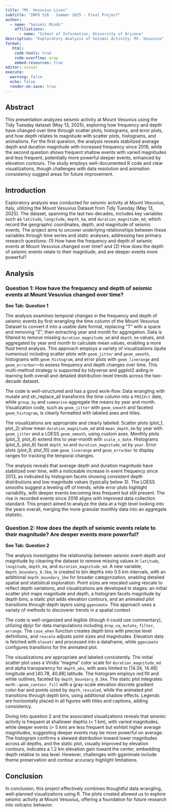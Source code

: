 ```yaml
---
title: "Mt. Vesuvius Lives"
subtitle: "INFO 526 - Summer 2025 - Final Project"
author: 
  - name: "Seismic Minds"
    affiliations:
      - name: "School of Information, University of Arizona"
description: "Exploratory Analysis of Seismic Activity: Mt. Vesuvius"
format:
   html:
    code-tools: true
    code-overflow: wrap
    embed-resources: true
editor: visual
execute:
  warning: false
  echo: false
  render-on-save: true
---
```


## Abstract

This presentation analyzes seismic activity at Mount Vesuvius using the Tidy Tuesday dataset (May 13, 2025), exploring how frequency and depth have changed over time through scatter plots, histograms, and error plots, and how depth relates to magnitude with scatter plots, histograms, and animations. For the first question, the analysis reveals stabilized average depth and duration magnitude with increased frequency since 2016, while the second question shows frequent shallow events with varied magnitudes and less frequent, potentially more powerful deeper events, enhanced by elevation contours. The study employs well-documented R code and clear visualizations, though challenges with data resolution and animation consistency suggest areas for future improvement.

## Introduction

Exploratory analysis was conducted for seismic activity at Mount Vesuvius, Italy, utilizing the Mount Vesuvius Dataset from Tidy Tuesday (May 13, 2025). The dataset, spanning the last two decades, includes key variables such as `latitude`, `longitude`, `depth_km`, and `duration_magnitude_md`, which record the geographic coordinates, depth, and magnitude of seismic events. The project aims to uncover underlying relationships between these variables through time series and static analyses, addressing two primary research questions: (1) How have the frequency and depth of seismic events at Mount Vesuvius changed over time? and (2) How does the depth of seismic events relate to their magnitude, and are deeper events more powerful?

## Analysis

### Question 1: How have the frequency and depth of seismic events at Mount Vesuvius changed over time?

**See Tab: Question 1**

The analysis examines temporal changes in the frequency and depth of seismic events by first wrangling the time column of the Mount Vesuvius Dataset to convert it into a usable date format, replacing "T" with a space and removing "Z", then extracting year and month for aggregation. Data is filtered to remove missing `duration_magnitude_md` and `depth_km` values, and aggregated by year and month to calculate mean values, enabling a more fluid trend analysis. This approach employs a variety of visualizations (quite numerous) including scatter plots with `geom_jitter` and `geom_smooth`, histograms with `geom_histogram`, and error plots with `geom_linerange` and `geom_errorbar`—to assess frequency and depth changes over time. This multi-method strategy is supported by tidyverse and ggplot2 aiding in learning both overall and detailed distribution-level trends across the two-decade dataset.

The code is well-structured and has a good work-flow. Data wrangling with mutate and str_replace_all transforms the time column into a `POSIXct` date, while `group_by` and `summarise` aggregate the means by year and month. Visualization code, such as `geom_jitter` with `geom_smooth` and faceted `geom_histogram`, is clearly formatted with labeled axes and titles.

The visualizations are appropriate and clearly labeled. Scatter plots (plot_1, plot_2) show mean `duration_magnitude_md` and `mean_depth_km` by year with `geom_jitter` and a LOESS `geom_smooth`, using custom axes. Monthly plots (plot_3, plot_4) extend this to year-month with `scale_x_date`. Histograms (plot_5, plot_6) facet `depth_km` and `duration_magnitude_md` by `year`. Error plots (plot_9, plot_10) use `geom_linerange` and `geom_errorbar` to display ranges for tracking the temporal changes.

The analysis reveals that average depth and duration magnitude have stabilized over time, with a noticeable increase in event frequency since 2013, as indicated by histogram facets showing consistent depth distributions and low magnitude values (typically below 3). The LOESS smooths suggest a leveling off of trends, while error plots highlight variability, with deeper events becoming less frequent but still present. The rise in recorded events since 2016 aligns with improved data collection standard. This project aimed to analyze the data at a high level looking into the years overall, merging the more granular monthly data into an aggregate statistic.

### Question 2: How does the depth of seismic events relate to their magnitude? Are deeper events more powerful?

**See Tab: Question 2**

The analysis investigates the relationship between seismic event depth and magnitude by cleaning the dataset to remove missing values in `latitude`, `longitude`, `depth_km`, and `duration_magnitude_md`. A new variable, `depth_boundary_0.5km`, is created to bin depths into 0.5 km intervals, with an additional `depth_boundary_1km` for broader categorization, enabling detailed spatial and statistical exploration. Point sizes are rescaled using rescale to reflect depth variations, and visualizations are developed in stages: an initial scatter plot maps magnitude and depth, a histogram facets magnitude by depth bins, a static plot adds elevation contours, and an animated plot transitions through depth layers using `gganimate`. This approach uses a variety of methods to discoverer trends in a spatial context.

The code is well-organized and legible (though it could use commentary), utilizing dplyr for data manipulations including `drop_na`, `mutate`, `filter`, `arrange`. The `case_when` function creates depth bins with precise level definitions, and `rescale` adjusts point sizes and magnitudes. Elevation data is fetched with `elevatr` and processed into a dataframe, while `gganimate` configures transitions for the animated plot.

The visualizations are appropriate and labeled consistently. The initial scatter plot uses a Viridis "magma" color scale for `duration_magnitude_md` and alpha transparency for `depth_abs`, with axes limited to \[14.34, 14.48\] longitude and \[40.78, 40.88\] latitude. The histogram employs red fill and white outlines, faceted by `depth_boundary_0.5km`. The static plot integrates `metR::geom_contour_fill` with a gray-scale elevation discrete gradient color-bar and points sized by `depth_rescaled`, while the animated plot transitions through depth bins, using additional shadow effects. Legends are horizontally placed in all figures with titles and captions, adding consistency.

Diving into question 2 and the associated visualizations reveals that seismic activity is frequent at shallower depths (\< 1 km), with varied magnitudes, while deeper events (\> 5 km) are less frequent but exhibit higher average magnitudes, suggesting deeper events may be more powerful on average. The histogram confirms a skewed distribution toward lower magnitudes across all depths, and the static plot, visually improved by elevation contours, indicates a 1.2 km elevation gain toward the center, embedding depth relative to sea level. However, challenges with gganimate include theme preservation and contour accuracy highlight limitations.

## Conclusion

In conclusion, this project effectively combines thoughtful data wrangling, well-planned visualizations using R. The plots created allowed us to explore seismic activity at Mount Vesuvius, offering a foundation for future research into volcanic behavior.
